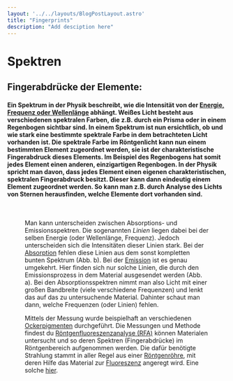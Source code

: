 ```yaml
---
layout: '../../layouts/BlogPostLayout.astro'
title: "Fingerprints"
description: "Add desciption here"
---
```




# Spektren 
## Fingerabdrücke der Elemente:

#### Ein Spektrum in der Physik beschreibt, wie die Intensität von der <a href="/keywords/wavelength-energy-frequency/">Energie, Frequenz oder Wellenlänge</a> abhängt. Weißes Licht besteht aus verschiedenen spektralen Farben, die z.B. durch ein Prisma oder in einem Regenbogen sichtbar sind. In einem Spektrum ist nun ersichtlich, ob und wie stark eine bestimmte spektrale Farbe in dem betrachteten Licht vorhanden ist. Die spektrale Farbe im Röntgenlicht kann nun einem bestimmten Element zugeordnet werden, sie ist der charakteristische Fingerabdruck dieses Elements. Im Beispiel des Regenbogens hat somit jedes Element einen anderen, einzigartigen Regenbogen. In der Physik spricht man davon, dass jedes Element einen eigenen charakteristischen, spektralen Fingerabdruck besitzt. Dieser kann dann eindeutig einem Element zugeordnet werden. So kann man z.B. durch Analyse des Lichts von Sternen herausfinden, welche Elemente dort vorhanden sind. 

<Figure url={abseemissspectrum.src} text='Schematische Darstellung der Entstehung von Spektren. Wird Strahlung (etwa die eines Sterns) auf ein Gitter gelenkt, entsteht dabei ein Emissionsspektrum (a). Dabei wird das Licht in seine einzelnen Farben aufgespalten, ähnlich wie bei einem Prisma. Bei dem Absorptionsspektrum wird weißes Licht (Licht mit allen Farben) durch ein zu untersuchendes Objekt geschickt. Hinter dem Objekt wird dann geschaut, welche Farben aus dem weißen Licht fehlen, indem das Licht wieder auf ein Gitter gelenkt wird (b). Bild © byjus' />

&nbsp;

Man kann unterscheiden zwischen Absorptions- und Emissionsspektren. Die sogenannten *Linien* liegen dabei bei der selben Energie (oder Wellenlänge, Frequenz). Jedoch unterscheiden sich die Intensitäten dieser Linien stark. Bei der <a href="/keywords/absorption-emission">Absorption</a> fehlen diese Linien aus dem sonst kompletten bunten Spektrum (Abb. b). Bei der <a href="/keywords/absorption-emission">Emission</a> ist es genau umgekehrt. Hier finden sich nur solche Linien, die durch den Emissionsprozess in dem Material ausgesendet werden (Abb. a). Bei den Absorptionsspektren nimmt man also Licht mit einer großen Bandbreite (viele verschiedene Frequenzen) und lenkt das auf das zu untersuchende Material. Dahinter schaut man dann, welche Frequenzen (oder Linien) fehlen.  

Mittels der Messung wurde beispielhaft an verschiedenen <a href="/keywords/Our-pigments/">Ockerpigmenten</a> durchgeführt. Die Messungen und Methode findest du <a href="/keywords/xrf">Röntgenfluoreszenzanalyse (RFA)</a> können Materialen untersucht und so deren Spektren (Fingerabdrücke) im Röntgenbereich aufgenommen werden. Die dafür benötigte Strahlung stammt in aller Regel aus einer <a href="/keywords/xray-tube/">Röntgenröhre</a>, mit deren Hilfe das Material zur <a href="/keywords/fluorescence/">Fluoreszenz</a> angeregt wird. Eine solche <a href="/keywords/measurements-and-evaluation">hier</a>.